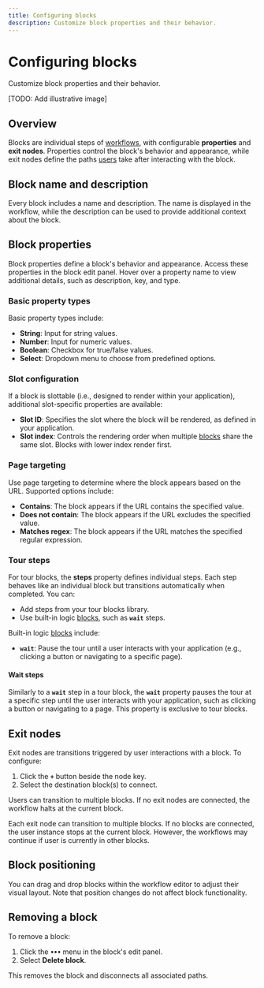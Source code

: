 ```yaml
---
title: Configuring blocks
description: Customize block properties and their behavior.
---
```


# Configuring blocks

Customize block properties and their behavior.

[TODO: Add illustrative image]

## Overview

Blocks are individual steps of [workflows](/workflows), with configurable **properties** and **exit nodes**. Properties control the block's behavior and appearance, while exit nodes define the paths [users](/users) take after interacting with the block.

## Block name and description

Every block includes a name and description. The name is displayed in the workflow, while the description can be used to provide additional context about the block.

## Block properties

Block properties define a block's behavior and appearance. Access these properties in the block edit panel. Hover over a property name to view additional details, such as description, key, and type.

### Basic property types

Basic property types include:

- **String**: Input for string values.
- **Number**: Input for numeric values.
- **Boolean**: Checkbox for true/false values.
- **Select**: Dropdown menu to choose from predefined options.

### Slot configuration

If a block is slottable (i.e., designed to render within your application), additional slot-specific properties are available:

- **Slot ID**: Specifies the slot where the block will be rendered, as defined in your application.
- **Slot index**: Controls the rendering order when multiple [blocks](/blocks/library) share the same slot. Blocks with lower index render first.

### Page targeting

Use page targeting to determine where the block appears based on the URL. Supported options include:

- **Contains**: The block appears if the URL contains the specified value.
- **Does not contain**: The block appears if the URL excludes the specified value.
- **Matches regex**: The block appears if the URL matches the specified regular expression.

### Tour steps

For tour blocks, the **steps** property defines individual steps. Each step behaves like an individual block but transitions automatically when completed. You can:

- Add steps from your tour blocks library.
- Use built-in logic [blocks](/blocks/library), such as **`wait`** steps.

Built-in logic [blocks](/blocks/library) include:

- **`wait`**: Pause the tour until a user interacts with your application (e.g., clicking a button or navigating to a specific page).

#### Wait steps

Similarly to a **`wait`** step in a tour block, the **`wait`** property pauses the tour at a specific step until the user interacts with your application, such as clicking a button or navigating to a page. This property is exclusive to tour blocks.

## Exit nodes

Exit nodes are transitions triggered by user interactions with a block. To configure:

1. Click the **`+`** button beside the node key.
2. Select the destination block(s) to connect.

Users can transition to multiple blocks. If no exit nodes are connected, the workflow halts at the current block.

Each exit node can transition to multiple blocks. If no blocks are connected, the user instance stops at the current block. However, the workflows may continue if user is currently in other blocks.

## Block positioning

You can drag and drop blocks within the workflow editor to adjust their visual layout. Note that position changes do not affect block functionality.

## Removing a block

To remove a block:

1. Click the **`•••`** menu in the block's edit panel.
2. Select **Delete block**.

This removes the block and disconnects all associated paths.